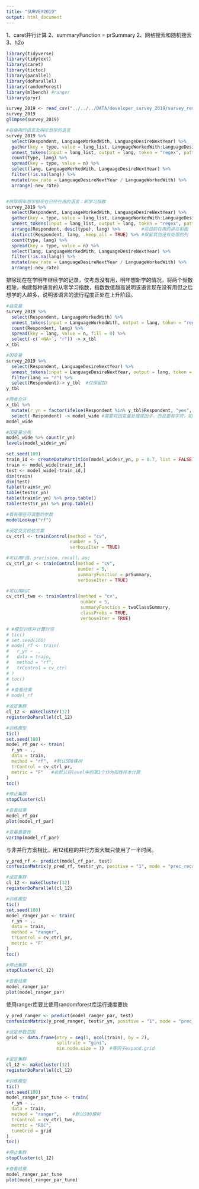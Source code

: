 ---
title: "SURVEY2019"
output: html_document
---

1、caret并行计算
2、summaryFunction = prSummary
2、网格搜索和随机搜索
3、h2o

```{r 载入相关库}
library(tidyverse)
library(tidytext)
library(caret)
library(tictoc)
library(parallel)
library(doParallel)
library(randomForest)
library(mlbench) #ranger
library(pryr)
```

```{r 读入数据}
survey_2019 <- read_csv("../../../DATA/developer_survey_2019/survey_results_public.csv", col_names = TRUE)
survey_2019
glimpse(survey_2019)
```

```{r 编程语言使用}
#在使用的语言及明年想学的语言
survey_2019 %>% 
  select(Respondent, LanguageWorkedWith, LanguageDesireNextYear) %>% 
  gather(key = type, value = lang_list, LanguageWorkedWith:LanguageDesireNextYear) %>% 
  unnest_tokens(input = lang_list, output = lang, token = "regex", pattern = ";") %>% 
  count(type, lang) %>% 
  spread(key = type, value = n) %>% 
  select(lang, LanguageWorkedWith, LanguageDesireNextYear) %>% 
  filter(!is.na(lang)) %>% 
  mutate(new_rate = LanguageDesireNextYear / LanguageWorkedWith) %>% 
  arrange(-new_rate)


#排除明年想学但现在已经在用的语言：新学习指数
survey_2019 %>% 
  select(Respondent, LanguageWorkedWith, LanguageDesireNextYear) %>% 
  gather(key = type, value = lang_list, LanguageWorkedWith:LanguageDesireNextYear) %>% 
  unnest_tokens(input = lang_list, output = lang, token = "regex", pattern = ";") %>% 
  arrange(Respondent, desc(type), lang) %>%        #将目前在用的排在前面
  distinct(Respondent, lang, .keep_all = TRUE) %>% #保留其他没有处理的列
  count(type, lang) %>% 
  spread(key = type, value = n) %>% 
  select(lang, LanguageWorkedWith, LanguageDesireNextYear) %>% 
  filter(!is.na(lang)) %>% 
  mutate(new_rate = LanguageDesireNextYear / LanguageWorkedWith) %>% 
  arrange(-new_rate)
```
排除现在在学明年继续学的记录，仅考虑没有用，明年想新学的情况，将两个频数相除，构建每种语言的从零学习指数，指数数值越高说明该语言现在没有用但之后想学的人越多，说明该语言的流行程度正处在上升阶段。

```{r 生成当前在用工具二分变量矩阵和结果变量}
#自变量
survey_2019 %>% 
  select(Respondent, LanguageWorkedWith) %>% 
  unnest_tokens(input = LanguageWorkedWith, output = lang, token = "regex", pattern = ";") %>% 
  count(Respondent, lang) %>% 
  spread(key = lang, value = n, fill = 0) %>% 
  select(-c(`<NA>`, "r")) -> x_tbl
x_tbl

#因变量
survey_2019 %>%   
  select(Respondent, LanguageDesireNextYear) %>% 
  unnest_tokens(input = LanguageDesireNextYear, output = lang, token = "regex", pattern = ";") %>% 
  filter(lang == "r") %>% 
  select(Respondent)-> y_tbl  #仅保留ID
y_tbl

#两者合并
x_tbl %>% 
  mutate(r_yn = factor(ifelse(Respondent %in% y_tbl$Respondent, "yes", "no"),levels = c("yes", "no"))) %>% 
  select(-Respondent) -> model_wide #需要将因变量处理成因子，而且要有字符，如果只是0/1后面用ROC选模型会报错
model_wide

#因变量分布
model_wide %>% count(r_yn)
levels(model_wide$r_yn)
```

```{r 划分训练和测试集}
set.seed(100)
train_id <- createDataPartition(model_wide$r_yn, p = 0.7, list = FALSE)
train <- model_wide[train_id,]
test <- model_wide[-train_id,]
dim(train)
dim(test)
table(train$r_yn)
table(test$r_yn)
table(train$r_yn) %>% prop.table()
table(test$r_yn) %>% prop.table()
```


```{r 使用caret进行训练}
#看有哪些可调整的参数
modelLookup("rf")

#设定交叉检验方案
cv_ctrl <- trainControl(method = "cv", 
                        number = 5, 
                        verboseIter = TRUE)

#可以用F值、precision、recall、auc
cv_ctrl_pr <- trainControl(method = "cv", 
                           number = 5, 
                           summaryFunction = prSummary,
                           verboseIter = TRUE)

#可以用AUC
cv_ctrl_two <- trainControl(method = "cv", 
                            number = 5, 
                            summaryFunction = twoClassSummary,
                            classProbs = TRUE,
                            verboseIter = TRUE)
```


```{r 使用caret进行训练}
# #模型训练并计算时间
# tic()
# set.seed(100)
# model_rf <- train(
#   r_yn ~ .,
#   data = train,
#   method = "rf",
#   trControl = cv_ctrl
# )
# toc()
# 
# #查看结果
# model_rf
```


```{r 并行训练：rf}
#设定集群
cl_12 <- makeCluster(12)
registerDoParallel(cl_12)

#训练模型
tic()
set.seed(100)
model_rf_par <- train(
  r_yn ~ .,
  data = train,
  method = "rf",  #默认500棵树
  trControl = cv_ctrl_pr,
  metric = "F"   #会默认将level中的第1个作为阳性样本计算
)
toc()

#停止集群
stopCluster(cl)

#查看结果
model_rf_par
plot(model_rf_par)

#变量重要性
varImp(model_rf_par)
```
与非并行方案相比，用12线程的并行方案大概只使用了一半时间。

```{r 测试集性能评估}
y_pred_rf <- predict(model_rf_par, test)
confusionMatrix(y_pred_rf, test$r_yn, positive = "1", mode = "prec_recall")
```

```{r 并行训练：mlbench库}
#设定集群
cl_12 <- makeCluster(12)
registerDoParallel(cl_12)

#训练模型
tic()
set.seed(100)
model_ranger_par <- train(
  r_yn ~ .,
  data = train,
  method = "ranger",
  trControl = cv_ctrl_pr,
  metric = "F"
)
toc()

#停止集群
stopCluster(cl_12)

#查看结果
model_ranger_par
plot(model_ranger_par)
```
使用ranger库要比使用randomforest库运行速度要快

```{r 测试集性能评估}
y_pred_ranger <- predict(model_ranger_par, test)
confusionMatrix(y_pred_ranger, test$r_yn, positive = "1", mode = "prec_recall")
```

```{r 参数调整, grid方法}
#设定参数范围
grid <- data.frame(mtry = seq(1, ncol(train), by = 2),
                   splitrule = "gini",
                   min.node.size = 1)  #等同于expand.grid

#设定集群
cl_12 <- makeCluster(12)
registerDoParallel(cl_12)

#训练模型
tic()
set.seed(100)
model_ranger_par_tune <- train(
  r_yn ~ .,
  data = train,
  method = "ranger",     #默认500棵树
  trControl = cv_ctrl_two,
  metric = "ROC",
  tuneGrid = grid
)
toc()

#停止集群
stopCluster(cl_12)

#查看结果
model_ranger_par_tune
plot(model_ranger_par_tune)
```


